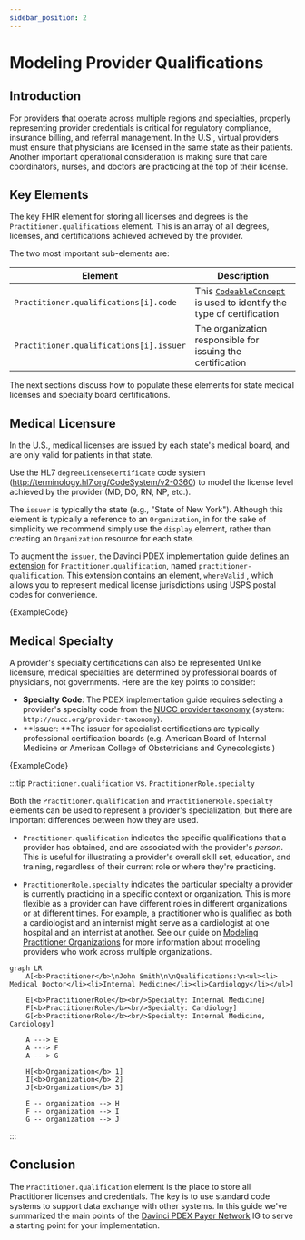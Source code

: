 ```yaml
---
sidebar_position: 2
---
```



# Modeling Provider Qualifications

## Introduction

For providers that operate across multiple regions and specialties, properly representing provider credentials is critical for regulatory compliance, insurance billing, and referral management. In the U.S., virtual providers must ensure that physicians are licensed in the same state as their patients. Another important operational consideration is making sure that care coordinators, nurses, and doctors are practicing at the top of their license.

## Key Elements

The key FHIR element for storing all licenses and degrees is the `Practitioner.qualifications` element. This is an array of all degrees, licenses, and certifications achieved achieved by the provider.

The two most important sub-elements are:

| Element                                 | Description                                                                                                                                         |
| --------------------------------------- | --------------------------------------------------------------------------------------------------------------------------------------------------- |
| `Practitioner.qualifications[i].code`   | This [`CodeableConcept`](https://www.medplum.com/docs/fhir-basics#codeable-concepts-standarding-data) is used to identify the type of certification |
| `Practitioner.qualifications[i].issuer` | The organization responsible for issuing the certification                                                                                          |

The next sections discuss how to populate these elements for state medical licenses and specialty board certifications.

## Medical Licensure

In the U.S., medical licenses are issued by each state's medical board, and are only valid for patients in that state.

Use the HL7 `degreeLicenseCertificate` code system (http://terminology.hl7.org/CodeSystem/v2-0360) to model the license level achieved by the provider (MD, DO, RN, NP, etc.).

The `issuer` is typically the state (e.g., "State of New York"). Although this element is typically a reference to an `Organization`, in for the sake of simplicity we recommend simply use the `display` element, rather than creating an `Organization` resource for each state.

To augment the `issuer`, the Davinci PDEX implementation guide [defines an extension](https://build.fhir.org/ig/HL7/davinci-pdex-plan-net/StructureDefinition-qualification.html) for `Practitioner.qualification`, named `practitioner-qualification`. This extension contains an element, `whereValid` , which allows you to represent medical license jurisdictions using USPS postal codes for convenience.

<DetailsBlock summary="Example">
  <MedplumCodeBlock
    language="ts"
    selectBlocks="practitioner-head,qualifications-head,license,qualifications-tail,practitioner-tail"
  >
    {ExampleCode}
  </MedplumCodeBlock>
</DetailsBlock>

## Medical Specialty

A provider's specialty certifications can also be represented Unlike licensure, medical specialties are determined by professional boards of physicians, not governments. Here are the key points to consider:

- **Specialty Code**: The PDEX implementation guide requires selecting a provider's specialty code from the [NUCC provider taxonomy](https://taxonomy.nucc.org/) (system: `http://nucc.org/provider-taxonomy`).
- **Issuer: **The issuer for specialist certifications are typically professional certification boards (e.g. American Board of Internal Medicine or American College of Obstetricians and Gynecologists )

<DetailsBlock summary="Example">
  <MedplumCodeBlock
    language="ts"
    selectBlocks="practitioner-head,qualifications-head,specialty,qualifications-tail,practitioner-tail"
  >
    {ExampleCode}
  </MedplumCodeBlock>
</DetailsBlock>

:::tip `Practitioner.qualification` vs. `PractitionerRole.specialty`

Both the `Practitioner.qualification` and `PractitionerRole.specialty` elements can be used to represent a provider's specialization, but there are important differences between how they are used.

- `Practitioner.qualification` indicates the specific qualifications that a provider has obtained, and are associated with the provider's _person_. This is useful for illustrating a provider's overall skill set, education, and training, regardless of their current role or where they're practicing.

- `PractitionerRole.specialty` indicates the particular specialty a provider is currently practicing in a specific context or organization. This is more flexible as a provider can have different roles in different organizations or at different times. For example, a practitioner who is qualified as both a cardiologist and an internist might serve as a cardiologist at one hospital and an internist at another. See our guide on [Modeling Practitioner Organizations](./provider-organizations) for more information about modeling providers who work across multiple organizations.

```mermaid
graph LR
    A[<b>Practitioner</b>\nJohn Smith\n\nQualifications:\n<ul><li> Medical Doctor</li><li>Internal Medicine</li><li>Cardiology</li></ul>]

    E[<b>PractitionerRole</b><br/>Specialty: Internal Medicine]
    F[<b>PractitionerRole</b><br/>Specialty: Cardiology]
    G[<b>PractitionerRole</b><br/>Specialty: Internal Medicine, Cardiology]

    A ---> E
    A ---> F
    A ---> G

    H[<b>Organization</b> 1]
    I[<b>Organization</b> 2]
    J[<b>Organization</b> 3]

    E -- organization --> H
    F -- organization --> I
    G -- organization --> J

```

:::

## Conclusion

The `Practitioner.qualification` element is the place to store all Practitioner licenses and credentials. The key is to use standard code systems to support data exchange with other systems. In this guide we've summarized the main points of the [Davinci PDEX Payer Network](https://build.fhir.org/ig/HL7/davinci-pdex-plan-net/index.html) IG to serve a starting point for your implementation.
